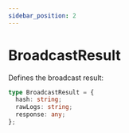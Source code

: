 ```yaml
---
sidebar_position: 2
---
```


# BroadcastResult

Defines the broadcast result:

```ts
type BroadcastResult = {
  hash: string;
  rawLogs: string;
  response: any;
};
```

